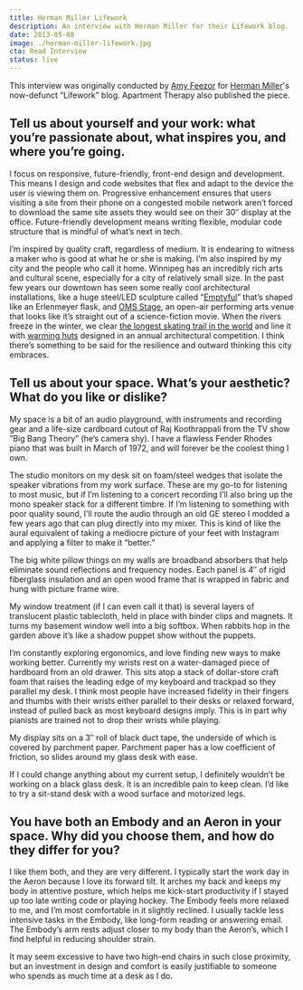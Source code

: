 ```yaml
---
title: Herman Miller Lifework
description: An interview with Herman Miller for their Lifework blog.
date: 2013-05-08
image: ./herman-miller-lifework.jpg
cta: Read Interview
status: live
---
```



<Note>

This interview was originally conducted by [Amy Feezor](https://twitter.com/amyfeezor) for [Herman Miller](https://hermanmiller.com)'s now-defunct &ldquo;Lifework&rdquo; blog. Apartment Therapy also published the piece.

</Note>

<PostImage src="./lifework-wide_3.jpg" size="large" alt="Brad Cerasani × Herman Miller Lifework" />

## Tell us about yourself and your work: what you’re passionate about, what inspires you, and where you’re going.

I focus on responsive, future-friendly, front-end design and development. This means I design and code websites that flex and adapt to the device the user is viewing them on. Progressive enhancement ensures that users visiting a site from their phone on a congested mobile network aren’t forced to download the same site assets they would see on their 30″ display at the office. Future-friendly development means writing flexible, modular code structure that is mindful of what’s next in tech.

I’m inspired by quality craft, regardless of medium. It is endearing to witness a maker who is good at what he or she is making. I’m also inspired by my city and the people who call it home. Winnipeg has an incredibly rich arts and cultural scene, especially for a city of relatively small size. In the past few years our downtown has seen some really cool architectural installations, like a huge steel/LED sculpture called “[Emptyful](https://www.winnipegarchitecture.ca/emptyful/)” that’s shaped like an Erlenmeyer flask, and [OMS Stage](https://architizer.com/projects/oms-stage/), an open-air performing arts venue that looks like it’s straight out of a science-fiction movie. When the rivers freeze in the winter, we clear [the longest skating trail in the world](https://www.youtube.com/watch?v=abVtRF5BdxA&feature=emb_title) and line it with [warming huts](http://www.warminghuts.com/) designed in an annual architectural competition. I think there’s something to be said for the resilience and outward thinking this city embraces.

<PostImage src="./lifework-wide_1.jpg" size="large" alt="Brad Cerasani × Herman Miller Lifework" />

## Tell us about your space. What’s your aesthetic? What do you like or dislike?

My space is a bit of an audio playground, with instruments and recording gear and a life-size cardboard cutout of Raj Koothrappali from the TV show ”Big Bang Theory” (he’s camera shy). I have a flawless Fender Rhodes piano that was built in March of 1972, and will forever be the coolest thing I own.

The studio monitors on my desk sit on foam/steel wedges that isolate the speaker vibrations from my work surface. These are my go-to for listening to most music, but if I’m listening to a concert recording I’ll also bring up the mono speaker stack for a different timbre. If I’m listening to something with poor quality sound, I’ll route the audio through an old GE stereo I modded a few years ago that can plug directly into my mixer. This is kind of like the aural equivalent of taking a mediocre picture of your feet with Instagram and applying a filter to make it “better.”

The big white pillow things on my walls are broadband absorbers that help eliminate sound reflections and frequency nodes. Each panel is 4″ of rigid fiberglass insulation and an open wood frame that is wrapped in fabric and hung with picture frame wire.

My window treatment (if I can even call it that) is several layers of translucent plastic tablecloth, held in place with binder clips and magnets. It turns my basement window well into a big softbox. When rabbits hop in the garden above it’s like a shadow puppet show without the puppets.

<PostImage
  src="./lifework-support_2.jpg"
  size="large"
  alt="Brad Cerasani × Herman Miller Lifework"
/>

I’m constantly exploring ergonomics, and love finding new ways to make working better. Currently my wrists rest on a water-damaged piece of hardboard from an old drawer. This sits atop a stack of dollar-store craft foam that raises the leading edge of my keyboard and trackpad so they parallel my desk. I think most people have increased fidelity in their fingers and thumbs with their wrists either parallel to their desks or relaxed forward, instead of pulled back as most keyboard designs imply. This is in part why pianists are trained not to drop their wrists while playing.

My display sits on a 3″ roll of black duct tape, the underside of which is covered by parchment paper. Parchment paper has a low coefficient of friction, so slides around my glass desk with ease.

<PostImage
  src="./lifework-support_3.jpg"
  size="large"
  alt="Brad Cerasani × Herman Miller Lifework"
/>

If I could change anything about my current setup, I definitely wouldn’t be working on a black glass desk. It is an incredible pain to keep clean. I’d like to try a sit-stand desk with a wood surface and motorized legs.

## You have both an Embody and an Aeron in your space. Why did you choose them, and how do they differ for you?

I like them both, and they are very different. I typically start the work day in the Aeron because I love its forward tilt. It arches my back and keeps my body in attentive posture, which helps me kick-start productivity if I stayed up too late writing code or playing hockey. The Embody feels more relaxed to me, and I’m most comfortable in it slightly reclined. I usually tackle less intensive tasks in the Embody, like long-form reading or answering email. The Embody’s arm rests adjust closer to my body than the Aeron’s, which I find helpful in reducing shoulder strain.

It may seem excessive to have two high-end chairs in such close proximity, but an investment in design and comfort is easily justifiable to someone who spends as much time at a desk as I do.

<PostImage src="./lifework-wide_2.jpg" size="large" alt="Brad Cerasani × Herman Miller Lifework" />

<PostImage
  src="./lifework-support_1.jpg"
  size="large"
  alt="Brad Cerasani × Herman Miller Lifework"
/>
